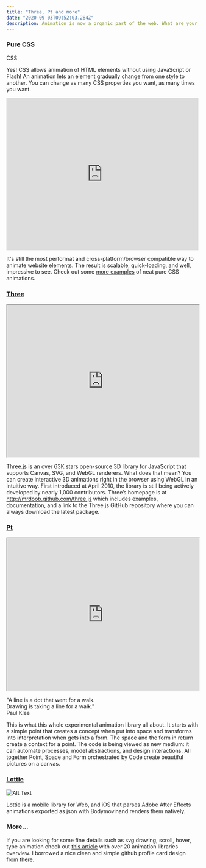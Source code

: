 ```yaml
---
title: "Three, Pt and more"
date: "2020-09-03T09:52:03.284Z"
description: Animation is now a organic part of the web. What are your favorite libraries?
---
```


### Pure CSS


<div id="animated_div">CSS</div>

Yes! CSS allows animation of HTML elements without using JavaScript or Flash! An animation lets an element gradually change from one style to another.
You can change as many CSS properties you want, as many times you want.

<iframe
  height="400"
  style="width: 100%;"
  scrolling="no"
  title="Pure CSS Saturn Hula Hooping"
  src="https://codepen.io/jcoulterdesign/embed/BrdPaw?height=409&theme-id=light&default-tab=result"
  frameborder="no"
  loading="lazy"
  allowtransparency="true"
  allowfullscreen="true"
>
  See the Pen{" "}
  <a href="https://codepen.io/jcoulterdesign/pen/BrdPaw">
    Pure CSS Saturn Hula Hooping
  </a>{" "}
  by Jamie Coulter (
  <a href="https://codepen.io/jcoulterdesign">@jcoulterdesign</a>) on{" "}
  <a href="https://codepen.io">CodePen</a>.
</iframe>

It's still the most performat and cross-platform/browser compatible way to animate website elements.
The result is scalable, quick-loading, and well, impressive to see.
Check out some [more examples](https://webdesign.tutsplus.com/articles/pure-css-animation-inspiration-on-codepen--cms-30875) of neat pure CSS animations.

### [Three](https://threejs.org/docs/index.html#manual/en/introduction/Creating-a-scene)

<iframe
height="400"
  style="width: 100%;"
  id="scene"
  src="https://threejs.org/docs/scenes/geometry-browser.html#TorusKnotGeometry"
>

</iframe>

Three.js is an over 63K stars open-source 3D library for JavaScript that supports Canvas, SVG, and WebGL renderers. What does that mean? 
You can create interactive 3D animations right in the browser using WebGL in an intuitive way. 
First introduced at April 2010, the library is still being actively developed by nearly 1,000 contributors.
Three’s homepage is at http://mrdoob.github.com/three.js which includes examples, documentation, and a link to the Three.js GitHub repository where you can always download the latest package.



 <Card photo={photo} author="Ricardo Cabello" repo="mrdoob/three.js" about="JavaScript 3D library." platform= "github.com" />





### [Pt](https://ptsjs.org/guide/get-started-0100)

<iframe
height="400"
  style="width: 100%;"
  id="scene"
  src="https://williamngan.github.io/pt/demo/index.html?name=triangle.incenter"
>
</iframe>

"A line is a dot that went for a walk. <br/>
Drawing is taking a line for a walk."  <br/>
Paul Klee

This is what this whole experimental animation library all about. 
It starts with a simple point that creates a concept when put into space and transforms into interpretation when gets into a form. 
The space and the form in return create a context for a point. The code is being viewed as  new medium: 
it can automate processes, model abstractions, and design interactions. All together Point, Space and Form orchestrated by Code create beautiful pictures on a canvas.

 <Card photo={wngan} author="William Ngan" repo="williamngan/pts" about="A library for visualization and creative-coding." platform= "github.com" />

### [Lottie](https://github.com/airbnb/lottie-web) 

![Alt Text](https://miro.medium.com/max/800/1*qZMz2abxuSdvi6YQOFkLVg.gif)

Lottie is a mobile library for Web, and iOS that parses Adobe After Effects animations exported as json with Bodymovinand renders them natively.

 <Card photo={airbnb} author="Airbnb" repo="airbnb/lottie-web" about="Render After Effects animations natively on Web, Android and iOS, and React Native." platform= "github.com" />

### More...

If you are looking for some fine details such as svg drawing, scroll, 
hover, type animation check out [this article](https://blog.bitsrc.io/11-javascript-animation-libraries-for-2018-9d7ac93a2c59) with over 20 animation 
libraries overview. I borrowed a nice clean and simple github profile card design from there. 